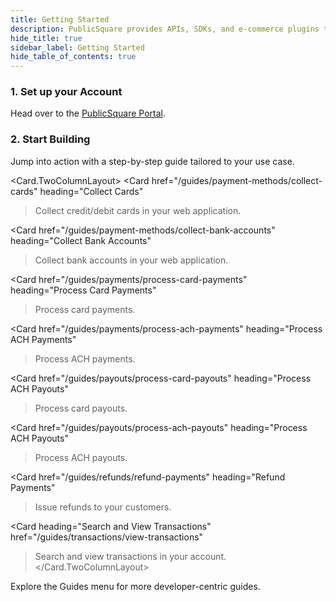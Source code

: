 ```yaml
---
title: Getting Started
description: PublicSquare provides APIs, SDKs, and e-commerce plugins to make capturing cards and managing payments fast and simple.
hide_title: true
sidebar_label: Getting Started
hide_table_of_contents: true
---
```



<Intro
  title="Getting Started"
  caption="PublicSquare provides APIs, SDKs, and e-commerce plugins to make capturing cards and managing payments fast and simple."
/>

### 1. Set up your Account

Head over to the [PublicSquare Portal](https://portal.publicsquare.com).

<AuthButtons />

### 2. Start Building

Jump into action with a step-by-step guide tailored to your use case.

<Card.TwoColumnLayout>
  <Card
    href="/guides/payment-methods/collect-cards"
    heading="Collect Cards"
  >Collect credit/debit cards in your web application.</Card>

  <Card
    href="/guides/payment-methods/collect-bank-accounts"
    heading="Collect Bank Accounts"
  >Collect bank accounts in your web application.</Card>

  <Card
    href="/guides/payments/process-card-payments"
    heading="Process Card Payments"
  >Process card payments.</Card>

  <Card
    href="/guides/payments/process-ach-payments"
    heading="Process ACH Payments"
  >Process ACH payments.</Card>

  <Card
    href="/guides/payouts/process-card-payouts"
    heading="Process ACH Payouts"
  >Process card payouts.</Card>

  <Card
    href="/guides/payouts/process-ach-payouts"
    heading="Process ACH Payouts"
  >Process ACH payouts.</Card>

  <Card
    href="/guides/refunds/refund-payments"
    heading="Refund Payments"
  >Issue refunds to your customers.</Card>

  <Card
    heading="Search and View Transactions"
    href="/guides/transactions/view-transactions"
  >Search and view transactions in your account.</Card>
</Card.TwoColumnLayout>

Explore the Guides menu for more developer-centric guides.
